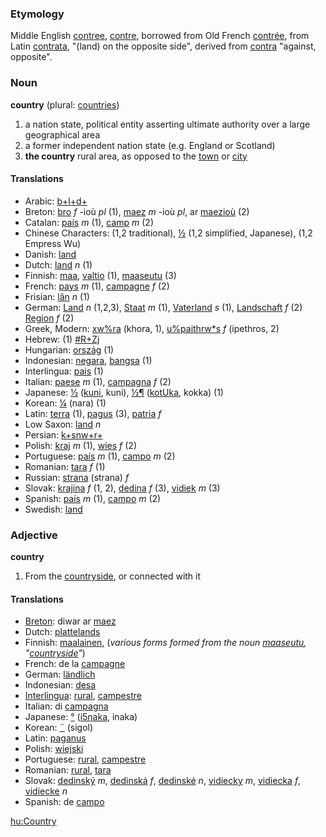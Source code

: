 ===Etymology===
Middle English [[contree]], [[contre]], borrowed from Old French [[contrée]], from Latin [[contrata]], "(land) on the opposite side", derived from [[contra]] "against, opposite".

===Noun===
'''country''' (plural: [[countries]])

#a nation state, political entity asserting ultimate authority over a large geographical area
#a former independent nation state (e.g. England or Scotland)
#'''the country''' rural area, as opposed to the [[town]] or [[city]]

====Translations====
*Arabic: [[b+l+d+]]
*Breton: [[bro]] ''f'' -ioù ''pl'' (1), [[maez]] ''m'' -ioù ''pl'', ar [[maezioù]] (2)
*Catalan: [[país]] ''m'' (1), [[camp]] ''m'' (2)
*Chinese Characters: [[]] (1,2 traditional), [[½]] (1,2 simplified, Japanese), [[]] (1,2 Empress Wu)
*Danish: [[land]]
*Dutch: [[land]] ''n'' (1)
*Finnish: [[maa]], [[valtio]] (1), [[maaseutu]] (3)
*French: [[pays]] ''m'' (1), [[campagne]] ''f'' (2)
*Frisian: [[lân]] ''n'' (1)
*German: [[Land]] ''n'' (1,2,3), [[Staat]] ''m'' (1), [[Vaterland]] ''s'' (1), [[Landschaft]] ''f'' (2) [[Region]] ''f'' (2)
*Greek, Modern: [[xw%ra]] (khora, 1), [[u%paithrw*s]] ''f'' (ipethros, 2)
*Hebrew: (1) [[#R+Zj]]
*Hungarian: [[ország]] (1)
*Indonesian: [[negara]], [[bangsa]] (1)
*Interlingua: [[pais]] (1)
*Italian: [[paese]] ''m'' (1), [[campagna]] ''f'' (2)
*Japanese: [[½]] ([[kuni]], kuni), [[½¶]] ([[kotUka]], kokka) (1)
*Korean: [[¼]] (nara) (1)
*Latin: [[terra]] (1), [[pagus]] (3), [[patria]] ''f''
*Low Saxon: [[land]] ''n''
*Persian: [[k+snw+r+]]
*Polish: [[kraj]] ''m'' (1), [[wies]] ''f'' (2)
*Portuguese: [[país]] ''m'' (1), [[campo]] ''m'' (2)
*Romanian: [[tara]] ''f'' (1)
*Russian: [[strana]] (strana) ''f''
*Slovak: [[krajina#Slovak|krajina]] ''f'' (1, 2), [[dedina#Slovak|dedina]] ''f'' (3), [[vidiek#Slovak|vidiek]] ''m'' (3)
*Spanish: [[país]] ''m'' (1), [[campo]] ''m'' (2)
*Swedish: [[land]]

===Adjective===
'''country'''

#From the [[countryside]], or connected with it

====Translations====

*[[Breton]]: diwar ar [[maez]]
*Dutch: [[plattelands]]
*Finnish: [[maalainen]], (''various forms formed from the noun [[maaseutu]], "[[countryside]]"'')
*French: de la [[campagne]]
*German: [[ländlich]]
*Indonesian: [[desa]]
*[[Interlingua]]: [[rural]], [[campestre]]
*Italian: di [[campagna]]
*Japanese: [[°]] ([[i5naka]], inaka)
*Korean: [[¨]] (sigol)
*Latin: [[paganus]]
*Polish: [[wiejski]]
*Portuguese: [[rural]], [[campestre]]
*Romanian: [[rural]], [[tara]]
*Slovak: [[dedinský]] ''m'', [[dedinská]] ''f'', [[dedinské]] ''n'', [[vidiecky]] ''m'', [[vidiecka]] ''f'', [[vidiecke]] ''n''
*Spanish: de [[campo]]

[[hu:Country]]
